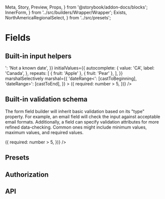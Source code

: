   Meta,
  Story,
  Preview,
  Props,
} from '@storybook/addon-docs/blocks';
  InnerForm,
} from '../src/builders/Wrapper/Wrapper';
  Exists,
  NorthAmericaRegionalSelect,
} from '../src/presets';

<Meta title="Forms/Field" component={Field} />

# Fields

## Built-in input helpers

<Preview>
  <Story name="Types">
    <Provider>
      <Container>
        <Form
          debug
          unwind={[['repeats', 3]]}
          initialErrors={{
            'dateRange>': 'Not a known date',
          }}
          initialValues={{
            autocomplete: {
              value: 'CA',
              label: 'Canada',
            },
            repeats: [
              { fruit: 'Apple' },
              { fruit: 'Pear' },
            ],
          }}
          marshalSelectively
          marshal={{
            'dateRange<': [castToBeginning],
            'dateRange>': [castToEnd],
          }}
        >
          <Field name="email" type="email" />
          <Field name="password" type="password" />
          <Field name="tel" type="tel" />
          <Field name="postal" type="postal" />
          <Field name="range" type="range" />
          <Field
            name="scale"
            type="scale"
            step={1}
            min={0}
            max={5}
          />
          <Field name="rte" type="editor" />
          <Exists name="group" />
          <Field
            name="autocomplete"
            type="autocomplete"
            options={countries}
          />
          <Field
            name="freeSolo"
            type="autocomplete"
            options={countries}
            freeSolo
          />
          <Field
            name="chips"
            type="chips"
            options={countries}
          />
          <Field
            name="multiselect"
            type="multiselect"
            options={countries}
            xl={6}
            lg={6}
            md={6}
          />
          <Field
            name="number"
            type="number"
            min="1"
            max="10"
            positive
            helper="Between 1 and 10"
          />
          <Field name="po" type="file" />
          <Field name="time" type="time" />
          <Field name="date" type="date" />
          <Field name="dateRange" type="dateRange" />
          <Field name="checkbox" type="checkbox" />
          <Field name="checkbox" type="checkbox" />
          <Field name="checkbox" type="checkbox" />
          <Field
            name="switch"
            type="checkbox"
            variant="switch"
          />
          <Field
            name="dynamic"
            label="Dynamic (via override)"
            type="string"
            helper="Becomes required if number is greater than 5"
            override={({ values: { number } }) => ({
              required: number > 5,
            })}
          />
          <Repeater group="repeats">
            <Field name="fruit" type="text" />
          </Repeater>
        </Form>
      </Container>
    </Provider>
  </Story>
</Preview>

## Built-in validation schema

The form field builder will inherit basic validation based
on its "type" property. For example, an email field will
check the input against acceptable email formats.
Additionally, a field can specify validation attributes for
more refined data-checking. Common ones might include
minimum values, maximum values, and required values.

<Preview>
  <Story name="Validation">
    <Form debug>
      <Field name="email" type="email" />
      <Field name="tel" type="tel" />
      <Field name="postal" type="postal" />
      <Field name="required" type="text" required />
      <Field
        name="date"
        type="date"
        min={moment().toDate()}
        helper="Must be future-looking"
        required
      />
      <Field name="time" type="time" required />
      <Field
        name="multitext"
        type="multitext"
        of="email"
        helper="Each input must be an email"
      />
      <Field
        name="number"
        type="number"
        min="1"
        max="10"
        positive
        helper="Between 1 and 10"
      />
      <Field
        name="dynamic"
        type="string"
        helper="Becomes required if number is greater than 5"
        override={({ values: { number } }) => ({
          required: number > 5,
        })}
      />
    </Form>
  </Story>
</Preview>

## Presets

<Preview>
  <Story name="Presets">
    <Provider>
      <Form debug>
        <Field name="postal" type="postal" />
        <NorthAmericaRegionalSelect />
      </Form>
    </Provider>
  </Story>
</Preview>

## Authorization

<Preview>
  <Story name="Authorization">
    <Authorization>
      <Provider>
        <Form collectionName="test">
          <Field name="streetNumber" type="number" />
          <Field
            name="postal"
            type="postal"
            listen={['streetNumber']}
          />
        </Form>
      </Provider>
    </Authorization>
  </Story>
</Preview>

## API

<Props of={Field} />
